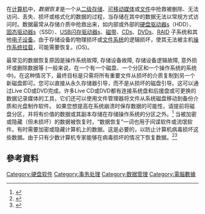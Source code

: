 {{NoteTA
|G1=IT
|1=zh-cn:数据;zh-hant:資料;
}}
{{Expand language|1=en|time=2021-02-01T04:49:48+00:00}}
在[[计算机|计算机]]中，''数据恢复''是一个从[[二级存储|二级存储]]、[[可移动媒体|可移动媒体]]或[[计算机文件|文件]]中抢救被删除、无法访问、丢失、损坏或格式化的数据的过程，当存储在其中的数据无法以常规方式访问时。数据最常从存储介质中抢救出来，如内部或外部的[[硬盘驱动器|硬盘驱动器]]s（HDD）、[[固态驱动器|固态驱动器]]s（SSD）、[[USB闪存驱动器|USB闪存驱动器]]s、[[磁带数据存储|磁带]]、[[CD|CD]]s、[[DVD|DVD]]s、[[RAID|RAID]] 子系统和其他[[电子设备|电子设备]]。由于存储设备的物理损坏或[[文件系统|文件系统]]的逻辑损坏，使其无法被主机[[操作系统|操作系统]][[挂载（计算）|挂载]]，可能需要恢复。(OS)。

最常见的数据恢复原因是操作系统故障, 存储设备故障, 存储设备逻辑故障, 意外损坏或删除数据等 (一般来说，在一个有一个磁盘、一个分区和一个操作系统的系统中)。在这种情况下，最终目标是只需将所有重要文件从损坏的介质复制到另一个新磁盘即可。您可以直接从永久存储器引导，而不是从损坏的磁盘引导。这可以通过Live CD或DVD完成。许多Live CD或DVD都有连接系统盘和后援盘或可更换的数据记录媒体的工具，它们还可以使用文件管理器将文件从系统磁盘移动到备份介质和光盘制作软件。
如果您想提高在系统崩溃时保存数据的可能性，请提前将磁盘分区，并将有价值的数据或其副本存储在存储操作系统的分区之外。<ref>{{Cite web|title=Data Recovery On A 3TB Seagate Hard Drive
|url=https://acsdata.com/data-recovery-3tb-seagate-hard-drive/#Hard_Drive_Flying_Height|accessdate=2022-06-07|work=acsdata.com}}</ref>
当被加密或隐藏（但未损坏）的数据被恢复时，“数据恢复”一词也用于间谍软件或流氓软件。有时需要加密或隐藏计算机上的数据。这是必要的，以防止计算机病毒损坏这些数据。由于只有少数计算机专家能够在病毒损坏的情况下恢复数据。<ref>{{Cite web|title=Improving digital forensics with data recovery system|url=https://www.salvationdata.com/knowledge/improving-digital-forensics-with-data-recovery-system/|accessdate=2022-06-07|work=salvationdata.com}}</ref><ref>{{Cite web|title=Hiding data in hard-drive’s service areas|url=https://web.archive.org/web/20150226053423/http://www.recover.co.il/SA-cover/SA-cover.pdf|accessdate=2022-06-07|work=recover.co.il}}</ref>

== 參考資料 ==
<references />

{{计算机小作品}}
{{Data}}
[[Category:硬盘软件|Category:硬盘软件]]
[[Category:事务处理|Category:事务处理]]
[[Category:数据管理|Category:数据管理]]
[[Category:電腦數據|Category:電腦數據]]